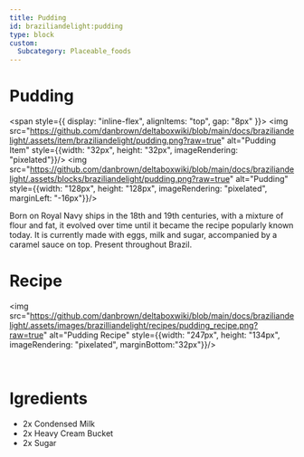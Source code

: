 ```yaml
---
title: Pudding
id: braziliandelight:pudding
type: block
custom:
  Subcategory: Placeable_foods
---
```


# Pudding

<span style={{ display: "inline-flex", alignItems: "top", gap: "8px" }}>
  <img src="https://github.com/danbrown/deltaboxwiki/blob/main/docs/braziliandelight/.assets/item/braziliandelight/pudding.png?raw=true"
         alt="Pudding Item" style={{width: "32px", height: "32px", imageRendering: "pixelated"}}/>
  <img src="https://github.com/danbrown/deltaboxwiki/blob/main/docs/braziliandelight/.assets/blocks/braziliandelight/pudding.png?raw=true"
         alt="Pudding" style={{width: "128px", height: "128px", imageRendering: "pixelated", marginLeft: "-16px"}}/>
</span>

Born on Royal Navy ships in the 18th and 19th centuries, with a mixture of flour and fat, it evolved over time until it became the recipe popularly known today. It is currently made with eggs, milk and sugar, accompanied by a caramel sauce on top.
Present throughout Brazil.

# Recipe

<img src="https://github.com/danbrown/deltaboxwiki/blob/main/docs/braziliandelight/.assets/images/brazilliandelight/recipes/pudding_recipe.png?raw=true" alt="Pudding Recipe" style={{width: "247px", height: "134px", imageRendering: "pixelated", marginBottom:"32px"}}/>

<br/>

# Igredients

- 2x Condensed Milk
- 2x Heavy Cream Bucket
- 2x Sugar